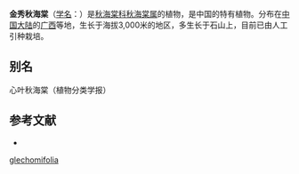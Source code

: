 {{Speciesbox
| taxon = Begonia glechomifolia
| authority = [[C.M.Hu|C.M.Hu]], 1995
}}

'''金秀秋海棠'''（[[学名|学名]]：{{lang|la|''Begonia glechomifolia''}}）是[[秋海棠科|秋海棠科]][[秋海棠属|秋海棠属]]的植物，是中国的特有植物。分布在[[中国大陆|中国大陆]]的[[广西|广西]]等地，生长于海拔3,000米的地区，多生长于石山上，目前已由人工引种栽培。

== 别名 ==
心叶秋海棠（植物分类学报）

== 参考文献 ==
<div class="references-small">
* {{cite web| url =http://www.bioinfo.cn/db05/KmzwSpecies.php?action=view&id=1069| title =金秀秋海棠| work =《中国高等植物数据库全库》| publisher =中国科学院微生物研究所| author =昆明植物研究所| accessdate =2009-02-22| archive-date =2018-06-28| archive-url =https://web.archive.org/web/20180628204035/http://www.bioinfo.cn/db05/KmzwSpecies.php?action=view| dead-url =yes}}
</div>
{{Taxonbar|from=Q15225301}}

[[Category:秋海棠属|glechomifolia]]


{{植物小作品}}